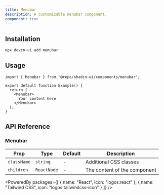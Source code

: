 ```yaml
---
title: Menubar
description: A customizable menubar component.
component: true
---
```


<ComponentPreview name="menubar" />

## Installation

```bash
npx devcn-ui add menubar
```

## Usage

```tsx
import { Menubar } from '@repo/shadcn-ui/components/menubar';

export default function Example() {
  return (
    <Menubar>
      Your content here
    </Menubar>
  );
}
```

## API Reference

### Menubar

| Prop | Type | Default | Description |
| --- | --- | --- | --- |
| `className` | `string` | - | Additional CSS classes |
| `children` | `ReactNode` | - | The content of the component |

<PoweredBy packages={[
  { name: "React", icon: "logos:react" },
  { name: "Tailwind CSS", icon: "logos:tailwindcss-icon" }
]} />
